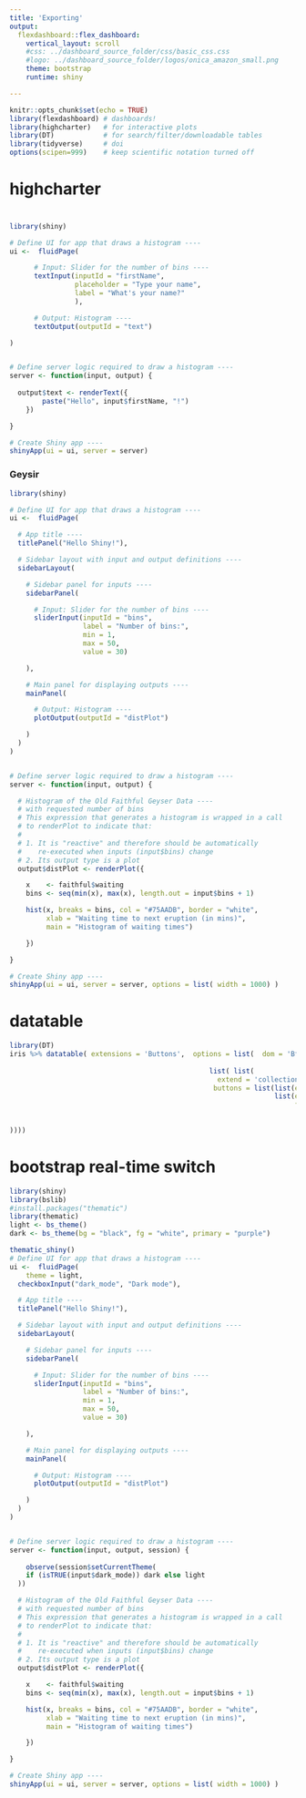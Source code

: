 ```yaml
---
title: 'Exporting'
output: 
  flexdashboard::flex_dashboard:
    vertical_layout: scroll
    #css: ../dashboard_source_folder/css/basic_css.css
    #logo: ../dashboard_source_folder/logos/onica_amazon_small.png
    theme: bootstrap
    runtime: shiny

---
```


```r
knitr::opts_chunk$set(echo = TRUE) 
library(flexdashboard) # dashboards!
library(highcharter)   # for interactive plots
library(DT)            # for search/filter/downloadable tables
library(tidyverse)     # doi
options(scipen=999)    # keep scientific notation turned off
```

highcharter
=====================================

```r

```
###
```r
library(shiny)

# Define UI for app that draws a histogram ----
ui <-  fluidPage(

      # Input: Slider for the number of bins ----
      textInput(inputId = "firstName",
                placeholder = "Type your name",
                label = "What's your name?"
                ),

      # Output: Histogram ----
      textOutput(outputId = "text")

)


# Define server logic required to draw a histogram ----
server <- function(input, output) {
  
  output$text <- renderText({
        paste("Hello", input$firstName, "!")
    })

}

# Create Shiny app ----
shinyApp(ui = ui, server = server)
```


### Geysir
```r
library(shiny)

# Define UI for app that draws a histogram ----
ui <-  fluidPage(

  # App title ----
  titlePanel("Hello Shiny!"),

  # Sidebar layout with input and output definitions ----
  sidebarLayout(

    # Sidebar panel for inputs ----
    sidebarPanel(

      # Input: Slider for the number of bins ----
      sliderInput(inputId = "bins",
                  label = "Number of bins:",
                  min = 1,
                  max = 50,
                  value = 30)

    ),

    # Main panel for displaying outputs ----
    mainPanel(

      # Output: Histogram ----
      plotOutput(outputId = "distPlot")

    )
  )
)


# Define server logic required to draw a histogram ----
server <- function(input, output) {

  # Histogram of the Old Faithful Geyser Data ----
  # with requested number of bins
  # This expression that generates a histogram is wrapped in a call
  # to renderPlot to indicate that:
  #
  # 1. It is "reactive" and therefore should be automatically
  #    re-executed when inputs (input$bins) change
  # 2. Its output type is a plot
  output$distPlot <- renderPlot({

    x    <- faithful$waiting
    bins <- seq(min(x), max(x), length.out = input$bins + 1)

    hist(x, breaks = bins, col = "#75AADB", border = "white",
         xlab = "Waiting time to next eruption (in mins)",
         main = "Histogram of waiting times")

    })

}

# Create Shiny app ----
shinyApp(ui = ui, server = server, options = list( width = 1000) )
```


datatable
=====================================


```r
library(DT)
iris %>% datatable( extensions = 'Buttons',  options = list(  dom = 'Bfrtip',
                                                                                                 buttons = 
                                                 list( list(
                                                   extend = 'collection',
                                                  buttons = list(list(extend='csv',filename='iris_summary.csv'),
                                                                 list(extend='excel',
                                                                      filename = 'iris_summary.xlsx') ),text="Download"
                                                               
                                                                                                 
))))
```


bootstrap real-time switch
==============================

```r
library(shiny)
library(bslib)
#install.packages("thematic")
library(thematic)
light <- bs_theme()
dark <- bs_theme(bg = "black", fg = "white", primary = "purple")

thematic_shiny()
# Define UI for app that draws a histogram ----
ui <-  fluidPage(
    theme = light, 
  checkboxInput("dark_mode", "Dark mode"),

  # App title ----
  titlePanel("Hello Shiny!"),

  # Sidebar layout with input and output definitions ----
  sidebarLayout(

    # Sidebar panel for inputs ----
    sidebarPanel(

      # Input: Slider for the number of bins ----
      sliderInput(inputId = "bins",
                  label = "Number of bins:",
                  min = 1,
                  max = 50,
                  value = 30)

    ),

    # Main panel for displaying outputs ----
    mainPanel(

      # Output: Histogram ----
      plotOutput(outputId = "distPlot")

    )
  )
)


# Define server logic required to draw a histogram ----
server <- function(input, output, session) {
  
    observe(session$setCurrentTheme(
    if (isTRUE(input$dark_mode)) dark else light
  ))

  # Histogram of the Old Faithful Geyser Data ----
  # with requested number of bins
  # This expression that generates a histogram is wrapped in a call
  # to renderPlot to indicate that:
  #
  # 1. It is "reactive" and therefore should be automatically
  #    re-executed when inputs (input$bins) change
  # 2. Its output type is a plot
  output$distPlot <- renderPlot({

    x    <- faithful$waiting
    bins <- seq(min(x), max(x), length.out = input$bins + 1)

    hist(x, breaks = bins, col = "#75AADB", border = "white",
         xlab = "Waiting time to next eruption (in mins)",
         main = "Histogram of waiting times")

    })

}

# Create Shiny app ----
shinyApp(ui = ui, server = server, options = list( width = 1000) )
```

